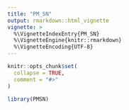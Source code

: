 ```yaml
---
title: "PM_SN"
output: rmarkdown::html_vignette
vignette: >
  %\VignetteIndexEntry{PM_SN}
  %\VignetteEngine{knitr::rmarkdown}
  %\VignetteEncoding{UTF-8}
---
```


```r
knitr::opts_chunk$set(
  collapse = TRUE,
  comment = "#>"
)
```

```r
library(PMSN)
```
